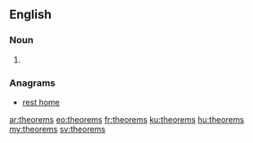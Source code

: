 ==English==

===Noun===
{{head|en|plural}}

# {{plural of|theorem|lang=en}}

===Anagrams===
* [[rest home#English|rest home]]

[[ar:theorems]]
[[eo:theorems]]
[[fr:theorems]]
[[ku:theorems]]
[[hu:theorems]]
[[my:theorems]]
[[sv:theorems]]